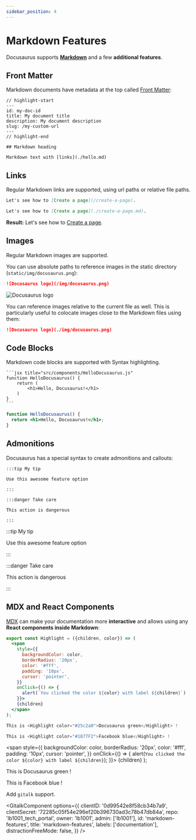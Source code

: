 ```yaml
---
sidebar_position: 4
---
```


# Markdown Features

Docusaurus supports **[Markdown](https://daringfireball.net/projects/markdown/syntax)** and a few **additional features**.

## Front Matter

Markdown documents have metadata at the top called [Front Matter](https://jekyllrb.com/docs/front-matter/):

```text title="my-doc.md"
// highlight-start
---
id: my-doc-id
title: My document title
description: My document description
slug: /my-custom-url
---
// highlight-end

## Markdown heading

Markdown text with [links](./hello.md)
```

## Links

Regular Markdown links are supported, using url paths or relative file paths.

```md
Let's see how to [Create a page](/create-a-page).
```

```md
Let's see how to [Create a page](./create-a-page.md).
```

**Result:** Let's see how to [Create a page](./create-a-page.md).

## Images

Regular Markdown images are supported.

You can use absolute paths to reference images in the static directory (`static/img/docusaurus.png`):

```md
![Docusaurus logo](/img/docusaurus.png)
```

![Docusaurus logo](/img/docusaurus.png)

You can reference images relative to the current file as well. This is particularly useful to colocate images close to the Markdown files using them:

```md
![Docusaurus logo](./img/docusaurus.png)
```

## Code Blocks

Markdown code blocks are supported with Syntax highlighting.

    ```jsx title="src/components/HelloDocusaurus.js"
    function HelloDocusaurus() {
        return (
            <h1>Hello, Docusaurus!</h1>
        )
    }
    ```

```jsx title="src/components/HelloDocusaurus.js"
function HelloDocusaurus() {
  return <h1>Hello, Docusaurus!</h1>;
}
```

## Admonitions

Docusaurus has a special syntax to create admonitions and callouts:

    :::tip My tip

    Use this awesome feature option

    :::

    :::danger Take care

    This action is dangerous

    :::

:::tip My tip

Use this awesome feature option

:::

:::danger Take care

This action is dangerous

:::

## MDX and React Components

[MDX](https://mdxjs.com/) can make your documentation more **interactive** and allows using any **React components inside Markdown**:

```jsx
export const Highlight = ({children, color}) => (
  <span
    style={{
      backgroundColor: color,
      borderRadius: '20px',
      color: '#fff',
      padding: '10px',
      cursor: 'pointer',
    }}
    onClick={() => {
      alert(`You clicked the color ${color} with label ${children}`)
    }}>
    {children}
  </span>
);

This is <Highlight color="#25c2a0">Docusaurus green</Highlight> !

This is <Highlight color="#1877F2">Facebook blue</Highlight> !
```

  <span
    style={{
      backgroundColor: color,
      borderRadius: '20px',
      color: '#fff',
      padding: '10px',
      cursor: 'pointer',
    }}
    onClick={() => {
      alert(`You clicked the color ${color} with label ${children}`);
    }}>
    {children}
  </span>
);

This is <Highlight color="#25c2a0">Docusaurus green</Highlight> !

This is <Highlight color="#1877F2">Facebook blue</Highlight> !

Add `gitalk` support.

<GitalkComponent
  options={{
    clientID: '0d99542e8f58cb34b7a9',
    clientSecret: '72285c05f54e296ef20b396730ad3c78b47db84a',
    repo: 'lb1001_tech_portal',
    owner: 'lb1001',
    admin: ['lb1001'],
    id: 'markdown-features',
    title: 'markdown-features',
    labels: ['documentation'],
    distractionFreeMode: false,
  }}
/>

